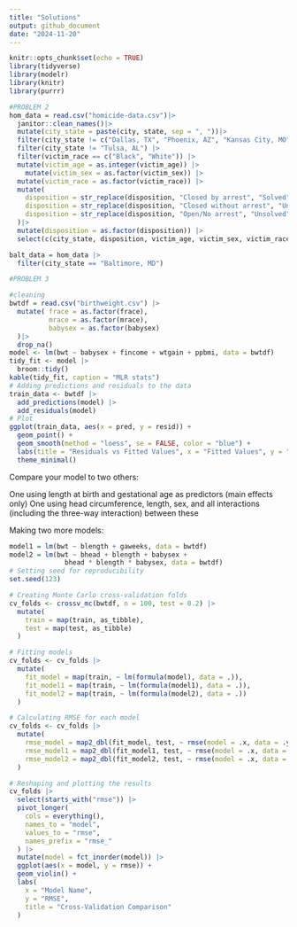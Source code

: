 ```yaml
---
title: "Solutions"
output: github_document
date: "2024-11-20"
---
```


```r
knitr::opts_chunk$set(echo = TRUE)
library(tidyverse)
library(modelr)
library(knitr)
library(purrr)
```


```R
#PROBLEM 2
hom_data = read.csv("homicide-data.csv")|>
  janitor::clean_names()|>
  mutate(city_state = paste(city, state, sep = ", "))|>
  filter(city_state != c("Dallas, TX", "Phoenix, AZ", "Kansas City, MO")) |>
  filter(city_state != "Tulsa, AL") |>
  filter(victim_race == c("Black", "White")) |>
  mutate(victim_age = as.integer(victim_age)) |>
    mutate(victim_sex = as.factor(victim_sex)) |>
  mutate(victim_race = as.factor(victim_race)) |>
  mutate(
    disposition = str_replace(disposition, "Closed by arrest", "Solved"), 
    disposition = str_replace(disposition, "Closed without arrest", "Unsolved"), 
    disposition = str_replace(disposition, "Open/No arrest", "Unsolved")
  )|>
  mutate(disposition = as.factor(disposition)) |>
  select(c(city_state, disposition, victim_age, victim_sex, victim_race))

balt_data = hom_data |>
  filter(city_state == "Baltimore, MD")


```



```R
#PROBLEM 3

#cleaning
bwtdf = read.csv("birthweight.csv") |>
  mutate( frace = as.factor(frace),
          mrace = as.factor(mrace),
          babysex = as.factor(babysex)
  )|>
  drop_na()
model <- lm(bwt ~ babysex + fincome + wtgain + ppbmi, data = bwtdf)
tidy_fit <- model |>
  broom::tidy()
kable(tidy_fit, caption = "MLR stats")
# Adding predictions and residuals to the data
train_data <- bwtdf |>
  add_predictions(model) |>
  add_residuals(model)
# Plot
ggplot(train_data, aes(x = pred, y = resid)) +
  geom_point() +
  geom_smooth(method = "loess", se = FALSE, color = "blue") +
  labs(title = "Residuals vs Fitted Values", x = "Fitted Values", y = "Residuals") +
  theme_minimal()
```

Compare your model to two others:

One using length at birth and gestational age as predictors (main effects only)
One using head circumference, length, sex, and all interactions (including the three-way interaction) between these

Making two more models:

```R
model1 = lm(bwt ~ blength + gaweeks, data = bwtdf)
model2 = lm(bwt ~ bhead + blength + babysex + 
              bhead * blength * babysex, data = bwtdf)
# Setting seed for reproducibility
set.seed(123)

# Creating Monte Carlo cross-validation folds
cv_folds <- crossv_mc(bwtdf, n = 100, test = 0.2) |> 
  mutate(
    train = map(train, as_tibble),
    test = map(test, as_tibble)
  )

# Fitting models
cv_folds <- cv_folds |> 
  mutate(
    fit_model = map(train, ~ lm(formula(model), data = .)),
    fit_model1 = map(train, ~ lm(formula(model1), data = .)),
    fit_model2 = map(train, ~ lm(formula(model2), data = .))
  )

# Calculating RMSE for each model
cv_folds <- cv_folds |> 
  mutate(
    rmse_model = map2_dbl(fit_model, test, ~ rmse(model = .x, data = .y)),
    rmse_model1 = map2_dbl(fit_model1, test, ~ rmse(model = .x, data = .y)),
    rmse_model2 = map2_dbl(fit_model2, test, ~ rmse(model = .x, data = .y))
  )

# Reshaping and plotting the results
cv_folds |> 
  select(starts_with("rmse")) |> 
  pivot_longer(
    cols = everything(),
    names_to = "model",
    values_to = "rmse",
    names_prefix = "rmse_"
  ) |> 
  mutate(model = fct_inorder(model)) |> 
  ggplot(aes(x = model, y = rmse)) +
  geom_violin() +
  labs(
    x = "Model Name",
    y = "RMSE",
    title = "Cross-Validation Comparison"
  )


```